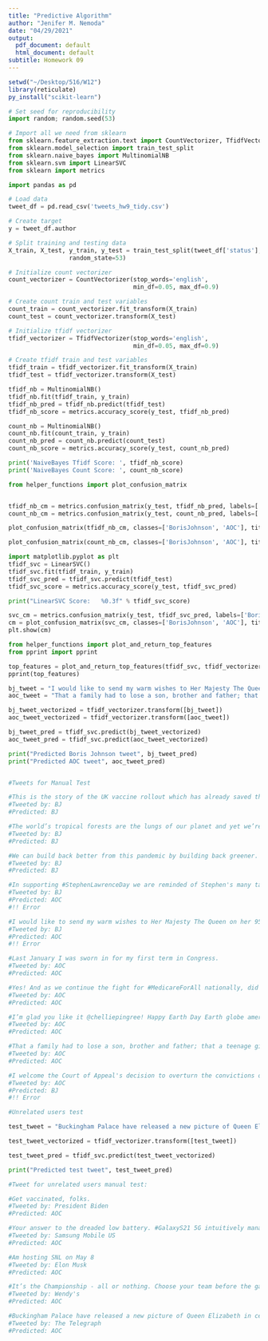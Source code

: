 ```yaml
---
title: "Predictive Algorithm"
author: "Jenifer M. Nemoda"
date: "04/29/2021"
output:
  pdf_document: default
  html_document: default
subtitle: Homework 09
---
```


```r
setwd("~/Desktop/516/W12")
library(reticulate)
py_install("scikit-learn")
```


```python
# Set seed for reproducibility
import random; random.seed(53)

# Import all we need from sklearn
from sklearn.feature_extraction.text import CountVectorizer, TfidfVectorizer
from sklearn.model_selection import train_test_split
from sklearn.naive_bayes import MultinomialNB
from sklearn.svm import LinearSVC
from sklearn import metrics
```


```python
import pandas as pd

# Load data
tweet_df = pd.read_csv('tweets_hw9_tidy.csv')

# Create target
y = tweet_df.author

# Split training and testing data
X_train, X_test, y_train, y_test = train_test_split(tweet_df['status'], y, test_size=0.33, 
                 random_state=53)
```


```python
# Initialize count vectorizer
count_vectorizer = CountVectorizer(stop_words='english', 
                                   min_df=0.05, max_df=0.9)

# Create count train and test variables
count_train = count_vectorizer.fit_transform(X_train)
count_test = count_vectorizer.transform(X_test)

# Initialize tfidf vectorizer
tfidf_vectorizer = TfidfVectorizer(stop_words='english', 
                                   min_df=0.05, max_df=0.9)

# Create tfidf train and test variables
tfidf_train = tfidf_vectorizer.fit_transform(X_train)
tfidf_test = tfidf_vectorizer.transform(X_test)
```


```python
tfidf_nb = MultinomialNB()
tfidf_nb.fit(tfidf_train, y_train)
tfidf_nb_pred = tfidf_nb.predict(tfidf_test)
tfidf_nb_score = metrics.accuracy_score(y_test, tfidf_nb_pred)

count_nb = MultinomialNB()
count_nb.fit(count_train, y_train)
count_nb_pred = count_nb.predict(count_test)
count_nb_score = metrics.accuracy_score(y_test, count_nb_pred)

print('NaiveBayes Tfidf Score: ', tfidf_nb_score)
print('NaiveBayes Count Score: ', count_nb_score)
```


```python
from helper_functions import plot_confusion_matrix


tfidf_nb_cm = metrics.confusion_matrix(y_test, tfidf_nb_pred, labels=['BorisJohnson', 'AOC'])
count_nb_cm = metrics.confusion_matrix(y_test, count_nb_pred, labels=['BorisJohnson', 'AOC'])

plot_confusion_matrix(tfidf_nb_cm, classes=['BorisJohnson', 'AOC'], title="TF-IDF NB Confusion Matrix")

plot_confusion_matrix(count_nb_cm, classes=['BorisJohnson', 'AOC'], title="Count NB Confusion Matrix", figure=1)
```


```python
import matplotlib.pyplot as plt
tfidf_svc = LinearSVC()
tfidf_svc.fit(tfidf_train, y_train)
tfidf_svc_pred = tfidf_svc.predict(tfidf_test)
tfidf_svc_score = metrics.accuracy_score(y_test, tfidf_svc_pred)

print("LinearSVC Score:   %0.3f" % tfidf_svc_score)

svc_cm = metrics.confusion_matrix(y_test, tfidf_svc_pred, labels=['BorisJohnson', 'AOC'])
cm = plot_confusion_matrix(svc_cm, classes=['BorisJohnson', 'AOC'], title="TF-IDF LinearSVC Confusion Matrix")
plt.show(cm)
```


```python
from helper_functions import plot_and_return_top_features
from pprint import pprint

top_features = plot_and_return_top_features(tfidf_svc, tfidf_vectorizer)
pprint(top_features)
```


```python
bj_tweet = "I would like to send my warm wishes to Her Majesty The Queen on her 95th birthday." 
aoc_tweet = "That a family had to lose a son, brother and father; that a teenage girl had to film and post a murder, that millions across the country had to organize and march just for George Floyd to be seen and valued is not justice." 

bj_tweet_vectorized = tfidf_vectorizer.transform([bj_tweet])
aoc_tweet_vectorized = tfidf_vectorizer.transform([aoc_tweet])

bj_tweet_pred = tfidf_svc.predict(bj_tweet_vectorized)
aoc_tweet_pred = tfidf_svc.predict(aoc_tweet_vectorized)

print("Predicted Boris Johnson tweet", bj_tweet_pred)
print("Predicted AOC tweet", aoc_tweet_pred)


#Tweets for Manual Test

#This is the story of the UK vaccine rollout which has already saved thousands of lives.
#Tweeted by: BJ
#Predicted: BJ

#The world’s tropical forests are the lungs of our planet and yet we’re losing these great, teeming ecosystems at an unconscionable rate. I’m pleased the UK is joining this hugely exciting coalition to protect our tropical forests and tackle climate change.
#Tweeted by: BJ
#Predicted: BJ

#We can build back better from this pandemic by building back greener.
#Tweeted by: BJ
#Predicted: BJ

#In supporting #StephenLawrenceDay we are reminded of Stephen's many talents, and our duty to stop racism and give young people the best possible future.My thoughts are with Stephen’s parents Doreen and Neville, and the many families that have lost loved ones in their prime.
#Tweeted by: BJ
#Predicted: AOC
#!! Error

#I would like to send my warm wishes to Her Majesty The Queen on her 95th birthday.
#Tweeted by: BJ
#Predicted: AOC
#!! Error

#Last January I was sworn in for my first term in Congress.
#Tweeted by: AOC
#Predicted: AOC

#Yes! And as we continue the fight for #MedicareForAll nationally, did you know that progressives established a key step for M4A here at home & across NYC?
#Tweeted by: AOC
#Predicted: AOC

#I’m glad you like it @chelliepingree! Happy Earth Day Earth globe americas 
#Tweeted by: AOC
#Predicted: AOC

#That a family had to lose a son, brother and father; that a teenage girl had to film and post a murder, that millions across the country had to organize and march just for George Floyd to be seen and valued is not justice.
#Tweeted by: AOC
#Predicted: AOC

#I welcome the Court of Appeal's decision to overturn the convictions of 39 former sub-postmasters in the Horizon dispute, an appalling injustice which has had a devastating impact on these families for years.
#Tweeted by: AOC
#Predicted: BJ
#!! Error
```


```python
#Unrelated users test

test_tweet = "Buckingham Palace have released a new picture of Queen Elizabeth in celebration of her 95th birthday." 

test_tweet_vectorized = tfidf_vectorizer.transform([test_tweet])

test_tweet_pred = tfidf_svc.predict(test_tweet_vectorized)

print("Predicted test tweet", test_tweet_pred)

#Tweet for unrelated users manual test:

#Get vaccinated, folks.
#Tweeted by: President Biden
#Predicted: AOC

#Your answer to the dreaded low battery. #GalaxyS21 5G intuitively manages your usage so you never miss a moment.
#Tweeted by: Samsung Mobile US
#Predicted: AOC

#Am hosting SNL on May 8
#Tweeted by: Elon Musk
#Predicted: AOC

#It’s the Championship - all or nothing. Choose your team before the games start.
#Tweeted by: Wendy's
#Predicted: AOC

#Buckingham Palace have released a new picture of Queen Elizabeth in celebration of her 95th birthday.
#Tweeted by: The Telegraph
#Predicted: AOC
```




